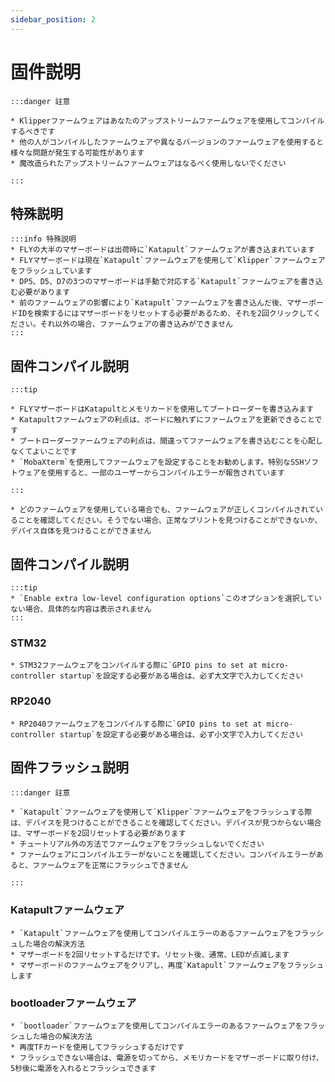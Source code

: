 ```yaml
---
sidebar_position: 2
---
```


# 固件説明

    :::danger 註意

    * Klipperファームウェアはあなたのアップストリームファームウェアを使用してコンパイルするべきです
    * 他の人がコンパイルしたファームウェアや異なるバージョンのファームウェアを使用すると様々な問題が発生する可能性があります
    * 魔改造られたアップストリームファームウェアはなるべく使用しないでください

    :::

## 特殊説明

    :::info 特殊説明
    * FLYの大半のマザーボードは出荷時に`Katapult`ファームウェアが書き込まれています
    * FLYマザーボードは現在`Katapult`ファームウェアを使用して`Klipper`ファームウェアをフラッシュしています
    * DP5、D5、D7の3つのマザーボードは手動で対応する`Katapult`ファームウェアを書き込む必要があります
    * 前のファームウェアの影響により`Katapult`ファームウェアを書き込んだ後、マザーボードIDを検索するにはマザーボードをリセットする必要があるため、それを2回クリックしてください。それ以外の場合、ファームウェアの書き込みができません
    :::

## 固件コンパイル説明

    :::tip

    * FLYマザーボードはKatapultとメモリカードを使用してブートローダーを書き込みます
    * Katapultファームウェアの利点は、ボードに触れずにファームウェアを更新できることです
    * ブートローダーファームウェアの利点は、間違ってファームウェアを書き込むことを心配しなくてよいことです
    * `MobaXterm`を使用してファームウェアを設定することをお勧めします。特別なSSHソフトウェアを使用すると、一部のユーザーからコンパイルエラーが報告されています
    
    :::

    * どのファームウェアを使用している場合でも、ファームウェアが正しくコンパイルされていることを確認してください。そうでない場合、正常なプリントを見つけることができないか、デバイス自体を見つけることができません

## 固件コンパイル説明

    :::tip
    * `Enable extra low-level configuration options`このオプションを選択していない場合、具体的な内容は表示されません
    :::

### STM32

    * STM32ファームウェアをコンパイルする際に`GPIO pins to set at micro-controller startup`を設定する必要がある場合は、必ず大文字で入力してください

### RP2040

    * RP2040ファームウェアをコンパイルする際に`GPIO pins to set at micro-controller startup`を設定する必要がある場合は、必ず小文字で入力してください

## 固件フラッシュ説明

    :::danger 註意

    * `Katapult`ファームウェアを使用して`Klipper`ファームウェアをフラッシュする際は、デバイスを見つけることができることを確認してください。デバイスが見つからない場合は、マザーボードを2回リセットする必要があります
    * チュートリアル外の方法でファームウェアをフラッシュしないでください
    * ファームウェアにコンパイルエラーがないことを確認してください。コンパイルエラーがあると、ファームウェアを正常にフラッシュできません

    :::

### Katapultファームウェア

    * `Katapult`ファームウェアを使用してコンパイルエラーのあるファームウェアをフラッシュした場合の解決方法
    * マザーボードを2回リセットするだけです。リセット後、通常、LEDが点滅します
    * マザーボードのファームウェアをクリアし、再度`Katapult`ファームウェアをフラッシュします

### bootloaderファームウェア

    * `bootloader`ファームウェアを使用してコンパイルエラーのあるファームウェアをフラッシュした場合の解決方法
    * 再度TFカードを使用してフラッシュするだけです
    * フラッシュできない場合は、電源を切ってから、メモリカードをマザーボードに取り付け、5秒後に電源を入れるとフラッシュできます
